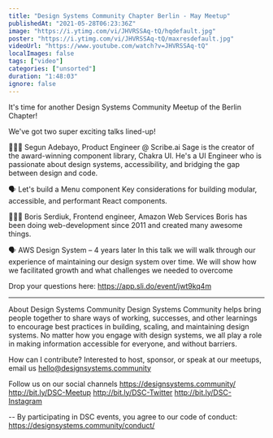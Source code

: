 ```yaml
---
title: "Design Systems Community Chapter Berlin - May Meetup"
publishedAt: "2021-05-28T06:23:36Z"
image: "https://i.ytimg.com/vi/JHVRSSAq-tQ/hqdefault.jpg"
poster: "https://i.ytimg.com/vi/JHVRSSAq-tQ/maxresdefault.jpg"
videoUrl: "https://www.youtube.com/watch?v=JHVRSSAq-tQ"
localImages: false
tags: ["video"]
categories: ["unsorted"]
duration: "1:48:03"
ignore: false
---
```

It's time for another Design Systems Community Meetup of the Berlin Chapter!

We've got two super exciting talks lined-up!

👨🏼‍💻 Segun Adebayo, Product Engineer @ Scribe.ai
Sage is the creator of the award-winning component library, Chakra UI. He's a UI Engineer who is passionate about design systems, accessibility, and bridging the gap between design and code.

🗣 Let's build a Menu component
Key considerations for building modular, accessible, and performant React components.

👨🏼‍💻 Boris Serdiuk, Frontend engineer, Amazon Web Services
Boris has been doing web-development since 2011 and created many awesome things.

🗣 AWS Design System – 4 years later
In this talk we will walk through our experience of maintaining our design system over time. We will show how we facilitated growth and what challenges we needed to overcome


Drop your questions here: https://app.sli.do/event/jwt9kq4m

----------------------------------------------------------------------------------------------------

About Design Systems Community
Design Systems Community helps bring people together to share ways of working, successes, and other learnings to encourage best practices in building, scaling, and maintaining design systems. No matter how you engage with design systems, we all play a role in making information accessible for everyone, and without barriers.

How can I contribute?
Interested to host, sponsor, or speak at our meetups, email us hello@designsystems.community

Follow us on our social channels
https://designsystems.community/
http://bit.ly/DSC-Meetup
http://bit.ly/DSC-Twitter
http://bit.ly/DSC-Instagram

--
By participating in DSC events, you agree to our code of conduct: https://designsystems.community/conduct/
